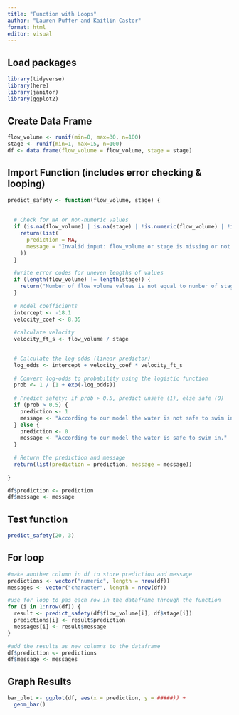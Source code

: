```yaml
---
title: "Function with Loops"
author: "Lauren Puffer and Kaitlin Castor"
format: html
editor: visual
---
```


## Load packages

```r
library(tidyverse)
library(here)
library(janitor)
library(ggplot2)
```

## Create Data Frame

```r
flow_volume <- runif(min=0, max=30, n=100)
stage <- runif(min=1, max=15, n=100)
df <- data.frame(flow_volume = flow_volume, stage = stage)
```

## Import Function (includes error checking & looping)

```r
predict_safety <- function(flow_volume, stage) {
  
  
  # Check for NA or non-numeric values
  if (is.na(flow_volume) | is.na(stage) | !is.numeric(flow_volume) | !is.numeric(stage)) {
    return(list(
      prediction = NA, 
      message = "Invalid input: flow_volume or stage is missing or not numeric"
    ))
  }
  
  #write error codes for uneven lengths of values
  if (length(flow_volume) != length(stage)) {
    return("Number of flow volume values is not equal to number of stage values.")
  }
  
  # Model coefficients
  intercept <- -18.1
  velocity_coef <- 8.35
  
  #calculate velocity  
  velocity_ft_s <- flow_volume / stage  

  
  # Calculate the log-odds (linear predictor)
  log_odds <- intercept + velocity_coef * velocity_ft_s
  
  # Convert log-odds to probability using the logistic function
  prob <- 1 / (1 + exp(-log_odds))
  
  # Predict safety: if prob > 0.5, predict unsafe (1), else safe (0)
  if (prob > 0.5) {
    prediction <- 1
    message <- "According to our model the water is not safe to swim in."
  } else {
    prediction <- 0
    message <- "According to our model the water is safe to swim in."
  }
  
  # Return the prediction and message
  return(list(prediction = prediction, message = message))
  
}

df$prediction <- prediction
df$message <- message
```

## Test function

```r
predict_safety(20, 3)
```

## For loop

```r

#make another column in df to store prediction and message
predictions <- vector("numeric", length = nrow(df))
messages <- vector("character", length = nrow(df))

#use for loop to pas each row in the dataframe through the function
for (i in 1:nrow(df)) {
  result <- predict_safety(df$flow_volume[i], df$stage[i])
  predictions[i] <- result$prediction
  messages[i] <- result$message
}

#add the results as new columns to the dataframe
df$prediction <- predictions
df$message <- messages

```

## Graph Results

```r
bar_plot <- ggplot(df, aes(x = prediction, y = #####)) + 
  geom_bar()
```
